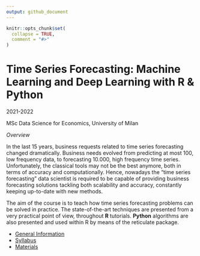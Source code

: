 ```yaml
---
output: github_document
---
```


```r
knitr::opts_chunk$set(
  collapse = TRUE,
  comment = "#>"
)
```

# Time Series Forecasting: Machine Learning and Deep Learning with R & Python

2021-2022

MSc Data Science for Economics, University of Milan

*Overview*

In the last 15 years, business requests related to time series forecasting changed 
dramatically. Business needs evolved from predicting at most 100, low frequency data, 
to forecasting 10.000, high frequency time series. Unfortunately, the classical 
tools may not be the best anymore, both in terms of accuracy and computationally. 
Hence, nowadays the “time series forecasting” data scientist is required to be 
capable of providing business forecasting solutions tackling both scalability and 
accuracy, constantly keeping up-to-date with new methods.

The aim of the course is to teach how time series forecasting problems can be 
solved in practice. The state-of-the-art techniques are presented from a very 
practical point of view, throughout **R** tutorials. **Python** algorithms are also 
presented and used within R by means of the reticulate package.

- [General Information](https://marcozanotti.github.io/tsforecasting-course/general-infos/dse_lab_description.html)  
- [Syllabus](https://marcozanotti.github.io/tsforecasting-course/general-infos/dse_lab_syllabus.html)  
- [Materials](https://github.com/marcozanotti/tsforecasting-course)  
